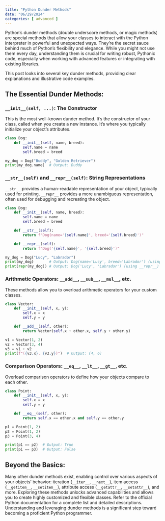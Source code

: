 ```yaml
---
title: "Python Dunder Methods"
date: "06/29/2024"
categories: [ advanced ]
---
```



Python's dunder methods (double underscore methods, or magic methods) are special methods that allow your classes to interact with the Python interpreter in powerful and unexpected ways.  They're the secret sauce behind much of Python's flexibility and elegance. While you might not use them every day, understanding them is crucial for writing robust, Pythonic code, especially when working with advanced features or integrating with existing libraries.

This post looks into several key dunder methods, providing clear explanations and illustrative code examples.

## The Essential Dunder Methods:

### `__init__(self, ...)`: The Constructor

This is the most well-known dunder method. It's the constructor of your class, called when you create a new instance.  It's where you typically initialize your object's attributes.

```python
class Dog:
    def __init__(self, name, breed):
        self.name = name
        self.breed = breed

my_dog = Dog("Buddy", "Golden Retriever")
print(my_dog.name)  # Output: Buddy
```

### `__str__(self)` and `__repr__(self)`: String Representations

`__str__` provides a human-readable representation of your object, typically used for printing. `__repr__` provides a more unambiguous representation, often used for debugging and recreating the object.

```python
class Dog:
    def __init__(self, name, breed):
        self.name = name
        self.breed = breed

    def __str__(self):
        return f"Dog(name='{self.name}', breed='{self.breed}')"

    def __repr__(self):
        return f"Dog('{self.name}', '{self.breed}')"

my_dog = Dog("Lucy", "Labrador")
print(my_dog)       # Output: Dog(name='Lucy', breed='Labrador') (using __str__)
print(repr(my_dog)) # Output: Dog('Lucy', 'Labrador') (using __repr__)
```

### Arithmetic Operators: `__add__`, `__sub__`, `__mul__`, etc.

These methods allow you to overload arithmetic operators for your custom classes.

```python
class Vector:
    def __init__(self, x, y):
        self.x = x
        self.y = y

    def __add__(self, other):
        return Vector(self.x + other.x, self.y + other.y)

v1 = Vector(1, 2)
v2 = Vector(3, 4)
v3 = v1 + v2
print(f"({v3.x}, {v3.y})")  # Output: (4, 6)
```

### Comparison Operators: `__eq__`, `__lt__`, `__gt__`, etc.

Overload comparison operators to define how your objects compare to each other.

```python
class Point:
    def __init__(self, x, y):
        self.x = x
        self.y = y

    def __eq__(self, other):
        return self.x == other.x and self.y == other.y

p1 = Point(1, 2)
p2 = Point(1, 2)
p3 = Point(3, 4)

print(p1 == p2)  # Output: True
print(p1 == p3)  # Output: False
```

##  Beyond the Basics:

Many other dunder methods exist, enabling control over various aspects of your objects' behavior:  iteration (`__iter__`, `__next__`), item access (`__getitem__`, `__setitem__`), attribute access (`__getattr__`, `__setattr__`), and more.  Exploring these methods unlocks advanced capabilities and allows you to create highly customized and flexible classes.  Refer to the official Python documentation for a complete list and detailed descriptions.  Understanding and leveraging dunder methods is a significant step toward becoming a proficient Python programmer.

